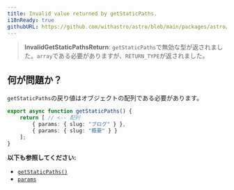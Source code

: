 ```yaml
---
title: Invalid value returned by getStaticPaths.
i18nReady: true
githubURL: https://github.com/withastro/astro/blob/main/packages/astro/src/core/errors/errors-data.ts
---
```


> **InvalidGetStaticPathsReturn**: `getStaticPaths`で無効な型が返されました。`array`である必要がありますが、`RETURN_TYPE`が返されました。

## 何が問題か？

`getStaticPaths`の戻り値はオブジェクトの配列である必要があります。

```ts title="pages/blog/[id].astro"
export async function getStaticPaths() {
	return [ // <-- 配列
		{ params: { slug: "ブログ" } },
		{ params: { slug: "概要" } }
	];
}
```

**以下も参照してください:**
-  [`getStaticPaths()`](/ja/reference/routing-reference/#getstaticpaths)
-  [`params`](/ja/reference/api-reference/#params)


